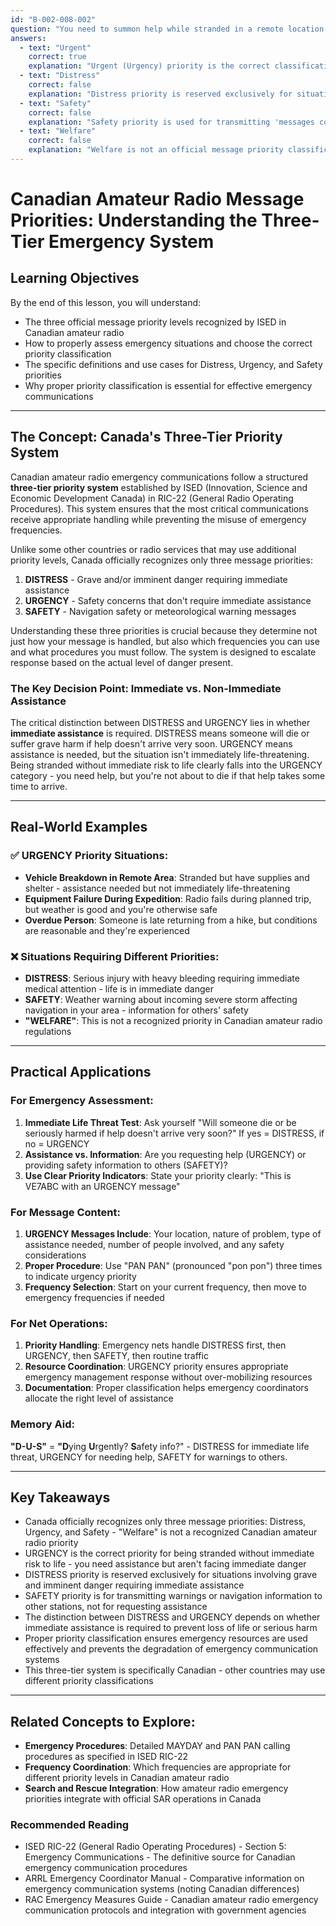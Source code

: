 ```yaml
---
id: "B-002-008-002"
question: "You need to summon help while stranded in a remote location, but without immediate risk to life. What priority is your message?"
answers:
  - text: "Urgent"
    correct: true
    explanation: "Urgent (Urgency) priority is the correct classification for situations where you need assistance but are not facing immediate threat to life. According to ISED RIC-22, urgency communications concern 'the safety of an aircraft or other vehicle, or of someone on board or within sight, but which does not require immediate assistance.' Being stranded in a remote location without immediate life threat fits this definition perfectly - you need help but it's not a life-or-death emergency requiring immediate response."
  - text: "Distress"
    correct: false
    explanation: "Distress priority is reserved exclusively for situations involving 'grave and/or imminent danger requiring immediate assistance' according to ISED regulations. Since the question specifically states there is no immediate risk to life, distress priority would be inappropriate and could result in emergency resources being unnecessarily diverted from actual life-threatening situations. Distress should only be used when someone's life is actually in immediate danger."
  - text: "Safety"
    correct: false
    explanation: "Safety priority is used for transmitting 'messages concerning the safety of navigation or important meteorological warnings' such as storm warnings, navigation hazards, or safety information affecting other stations. This priority is for broadcasting safety information to others, not for requesting assistance when you're stranded. Your situation requires help, which makes it an urgency matter, not a safety message."
  - text: "Welfare"
    correct: false
    explanation: "Welfare is not an official message priority classification in Canadian amateur radio regulations. ISED RIC-22 only recognizes three priority levels: Distress, Urgency, and Safety. This option appears to be a distractor based on terminology used in other countries or services, but it has no standing in Canadian radiocommunication procedures."
---
```


# Canadian Amateur Radio Message Priorities: Understanding the Three-Tier Emergency System

## Learning Objectives
By the end of this lesson, you will understand:
- The three official message priority levels recognized by ISED in Canadian amateur radio
- How to properly assess emergency situations and choose the correct priority classification
- The specific definitions and use cases for Distress, Urgency, and Safety priorities
- Why proper priority classification is essential for effective emergency communications

---

## The Concept: Canada's Three-Tier Priority System

Canadian amateur radio emergency communications follow a structured **three-tier priority system** established by ISED (Innovation, Science and Economic Development Canada) in RIC-22 (General Radio Operating Procedures). This system ensures that the most critical communications receive appropriate handling while preventing the misuse of emergency frequencies.

Unlike some other countries or radio services that may use additional priority levels, Canada officially recognizes only three message priorities:

1. **DISTRESS** - Grave and/or imminent danger requiring immediate assistance
2. **URGENCY** - Safety concerns that don't require immediate assistance
3. **SAFETY** - Navigation safety or meteorological warning messages

Understanding these three priorities is crucial because they determine not just how your message is handled, but also which frequencies you can use and what procedures you must follow. The system is designed to escalate response based on the actual level of danger present.

### The Key Decision Point: Immediate vs. Non-Immediate Assistance

The critical distinction between DISTRESS and URGENCY lies in whether **immediate assistance** is required. DISTRESS means someone will die or suffer grave harm if help doesn't arrive very soon. URGENCY means assistance is needed, but the situation isn't immediately life-threatening. Being stranded without immediate risk to life clearly falls into the URGENCY category - you need help, but you're not about to die if that help takes some time to arrive.

---

## Real-World Examples

### ✅ URGENCY Priority Situations:
- **Vehicle Breakdown in Remote Area**: Stranded but have supplies and shelter - assistance needed but not immediately life-threatening
- **Equipment Failure During Expedition**: Radio fails during planned trip, but weather is good and you're otherwise safe
- **Overdue Person**: Someone is late returning from a hike, but conditions are reasonable and they're experienced

### ❌ Situations Requiring Different Priorities:
- **DISTRESS**: Serious injury with heavy bleeding requiring immediate medical attention - life is in immediate danger
- **SAFETY**: Weather warning about incoming severe storm affecting navigation in your area - information for others' safety
- **"WELFARE"**: This is not a recognized priority in Canadian amateur radio regulations

---

## Practical Applications

### For Emergency Assessment:
1. **Immediate Life Threat Test**: Ask yourself "Will someone die or be seriously harmed if help doesn't arrive very soon?" If yes = DISTRESS, if no = URGENCY
2. **Assistance vs. Information**: Are you requesting help (URGENCY) or providing safety information to others (SAFETY)?
3. **Use Clear Priority Indicators**: State your priority clearly: "This is VE7ABC with an URGENCY message"

### For Message Content:
1. **URGENCY Messages Include**: Your location, nature of problem, type of assistance needed, number of people involved, and any safety considerations
2. **Proper Procedure**: Use "PAN PAN" (pronounced "pon pon") three times to indicate urgency priority
3. **Frequency Selection**: Start on your current frequency, then move to emergency frequencies if needed

### For Net Operations:
1. **Priority Handling**: Emergency nets handle DISTRESS first, then URGENCY, then SAFETY, then routine traffic
2. **Resource Coordination**: URGENCY priority ensures appropriate emergency management response without over-mobilizing resources
3. **Documentation**: Proper classification helps emergency coordinators allocate the right level of assistance

### Memory Aid:
**"D-U-S"** = **"D**ying **U**rgently? **S**afety info?" - DISTRESS for immediate life threat, URGENCY for needing help, SAFETY for warnings to others.

---

## Key Takeaways

- Canada officially recognizes only three message priorities: Distress, Urgency, and Safety - "Welfare" is not a recognized Canadian amateur radio priority
- URGENCY is the correct priority for being stranded without immediate risk to life - you need assistance but aren't facing immediate danger
- DISTRESS priority is reserved exclusively for situations involving grave and imminent danger requiring immediate assistance
- SAFETY priority is for transmitting warnings or navigation information to other stations, not for requesting assistance
- The distinction between DISTRESS and URGENCY depends on whether immediate assistance is required to prevent loss of life or serious harm
- Proper priority classification ensures emergency resources are used effectively and prevents the degradation of emergency communication systems
- This three-tier system is specifically Canadian - other countries may use different priority classifications

---

## Related Concepts to Explore:
- **Emergency Procedures**: Detailed MAYDAY and PAN PAN calling procedures as specified in ISED RIC-22
- **Frequency Coordination**: Which frequencies are appropriate for different priority levels in Canadian amateur radio
- **Search and Rescue Integration**: How amateur radio emergency priorities integrate with official SAR operations in Canada

### Recommended Reading

- ISED RIC-22 (General Radio Operating Procedures) - Section 5: Emergency Communications - The definitive source for Canadian emergency communication procedures
- ARRL Emergency Coordinator Manual - Comparative information on emergency communication systems (noting Canadian differences)
- RAC Emergency Measures Guide - Canadian amateur radio emergency communication protocols and integration with government agencies
